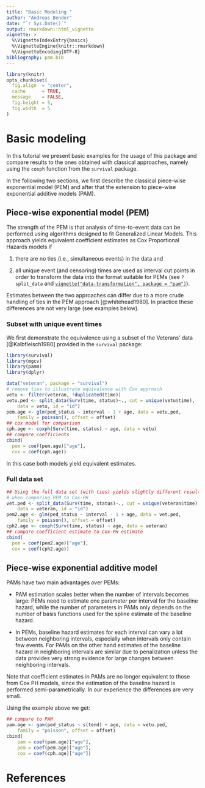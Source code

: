 ```yaml
---
title: "Basic Modeling "
author: "Andreas Bender"
date: "`r Sys.Date()`"
output: rmarkdown::html_vignette
vignette: >
  %\VignetteIndexEntry{basics}
  %\VignetteEngine{knitr::rmarkdown}
  %\VignetteEncoding{UTF-8}
bibliography: pam.bib
---
```


```r
library(knitr)
opts_chunk$set(
  fig.align  = "center",
  cache      = TRUE,
  message    = FALSE,
  fig.height = 5,
  fig.width  = 5
)
```

# Basic modeling

In this tutorial we present basic examples for the usage of this package and
compare results to the ones obtained with classical approaches, namely using
the `coxph` function from the `survival` package.

In the following two sections, we first describe the classical piece-wise
exponential model (PEM) and after that the extension to piece-wise exponential
additive models (PAM).

## Piece-wise exponential model (PEM)
The strength of the PEM is that analysis of time-to-event data can be performed
using algorithms designed to fit Generalized Linear Models. This approach yields
equivalent coefficient estimates as Cox Proportional Hazards models if

(1) there are no ties (i.e., simultaneous events) in the data and

(2) all unique event (and censoring) times are used as interval cut points in
order to transform the data into the format suitable for PEMs
(see `?split_data` and [`vignette("data-transformation", package = "pam")`](data-transformation.html)).

Estimates between the two approaches can differ due to a more crude
handling of ties in the PEM approach [@whitehead1980].
In practice these differences are not very large (see examples below).


### Subset with unique event times

We first demonstrate the equivalence using a subset of the Veterans'
data [@Kalbfleisch1980] provided in the `survival` package:

```r
library(survival)
library(mgcv)
library(pamm)
library(dplyr)

data("veteran", package = "survival")
# remove ties to illustrate equivalence with Cox approach
vetu <- filter(veteran, !duplicated(time))
vetu.ped <- split_data(Surv(time, status)~., cut = unique(vetu$time),
	data = vetu, id = "id")
pem.age <- glm(ped_status ~ interval - 1 + age, data = vetu.ped,
	family = poisson(), offset = offset)
## cox model for comparison
cph.age <- coxph(Surv(time, status) ~ age, data = vetu)
## compare coefficients
cbind(
  pem = coef(pem.age)["age"],
  cox = coef(cph.age))
```

In this case both models yield equivalent estimates.

### Full data set
```r
## Using the full data set (with ties) yields slightly different results
# when comparing PEM to Cox-PH
vet.ped <- split_data(Surv(time, status)~., cut = unique(veteran$time),
	data = veteran, id = "id")
pem2.age <- glm(ped_status ~ interval - 1 + age, data = vet.ped,
	family = poisson(), offset = offset)
cph2.age <- coxph(Surv(time, status) ~ age, data = veteran)
## compare coefficient estimate to Cox-PH estimate
cbind(
  pem = coef(pem2.age)["age"],
  cox = coef(cph2.age))
```

## Piece-wise exponential additive model

PAMs have two main advantages over PEMs:

- PAM estimation scales better when the number of intervals becomes large:
	PEMs need to estimate one parameter per interval for the baseline hazard,
	while the number of parameters in PAMs only depends on the number of basis
	functions used for the spline estimate of the baseline hazard.

- In PEMs, baseline hazard estimates for each interval can vary a lot between
	neighboring intervals, especially when intervals only contain few events.
	For PAMs on the other hand estimates of the baseline hazard in neighboring
	intervals are similar due to penalization unless the data provides very strong
	evidence for large changes between neighboring intervals.

Note that coefficient estimates in PAMs are no longer equivalent to those from
Cox PH models, since the estimation of the baseline hazard is performed
semi-parametrically. In our experience the differences are very small.

Using the example above we get:

```r
## compare to PAM
pam.age <- gam(ped_status ~ s(tend) + age, data = vetu.ped,
	family = "poisson", offset = offset)
cbind(
	pam = coef(pam.age)["age"],
	pem = coef(pem.age)["age"],
	cox = coef(cph.age)["age"])
```

# References
